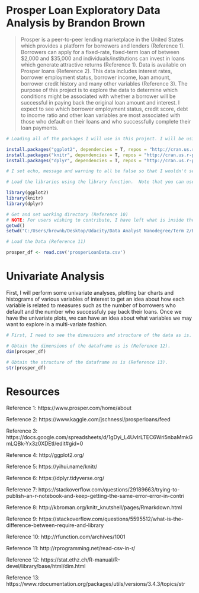 Prosper Loan Exploratory Data Analysis by Brandon Brown
========================================================

> Prosper is a peer-to-peer lending marketplace in the United States which provides a platform for borrowers and lenders (Reference 1). Borrowers can apply for a fixed-rate, fixed-term loan of between $2,000 and $35,000 and individuals/institutions can invest in loans which generate attractive returns (Reference 1). Data is available on Prosper loans (Reference 2). This data includes interest rates, borrower employment status, borrower income, loan amount, borrower credit history and many other variables (Reference 3). The purpose of this project is to explore the data to determine which conditions might be associated with whether a borrower will be successful in paying back the original loan amount and interest. I expect to see which borrower employment status, credit score, debt to income ratio and other loan variables are most associated with those who default on their loans and who successfully complete their loan payments.



```r
# Loading all of the packages I will use in this project. I will be using ggplot2 to construct plots (Reference 4), knitr to put the R markdown document into an HTML document (Reference 5) and dplyr to mutate and transform the data (Reference 6).  I had to add a repos section to get the knitting of the html file to complete (Reference 7).  

install.packages("ggplot2", dependencies = T, repos = "http://cran.us.r-project.org") 
install.packages("knitr", dependencies = T, repos = "http://cran.us.r-project.org")
install.packages("dplyr", dependencies = T, repos = "http://cran.us.r-project.org")

# I set echo, message and warning to all be false so that I wouldn't see the code in the HTML document or any warning messages (Reference 8)

# Load the libraries using the library function.  Note that you can use ? in front of any command I use to see what the command does.  This tells what the command does (Reference 9).

library(ggplot2)
library(knitr)
library(dplyr)

# Get and set working directory (Reference 10)
# NOTE: For users wishing to contribute, I have left what is inside the parentheses blank.  You will need to add the path that you have cloned the project to inside the parentheses in setwd.
getwd()
setwd("C:/Users/brownb/Desktop/Udacity/Data Analyst Nanodegree/Term 2/Exploratory Data Analysis/EDA - Prosper Loan Data")
```

```r
# Load the Data (Reference 11)

prosper_df <- read.csv('prosperLoanData.csv')
```

# Univariate Analysis

First, I will perform some univariate analyses, plotting bar charts and histograms of various variables of interest to get an idea about how each variable is related to measures such as the number of borrowers who default and the number who successfuly pay back their loans.  Once we have the univariate plots, we can have an idea about what variables we may want to explore in a multi-variate fashion.

```r
# First, I need to see the dimensions and structure of the data as is.

# Obtain the dimensions of the dataframe as is (Reference 12).
dim(prosper_df)

# Obtain the structure of the dataframe as is (Reference 13).
str(prosper_df)
```


# Resources

Reference 1: https://www.prosper.com/home/about

Reference 2: https://www.kaggle.com/jschnessl/prosperloans/feed

Reference 3: https://docs.google.com/spreadsheets/d/1gDyi_L4UvIrLTEC6Wri5nbaMmkGmLQBk-Yx3z0XDEtI/edit#gid=0

Reference 4: http://ggplot2.org/

Reference 5: https://yihui.name/knitr/

Reference 6: https://dplyr.tidyverse.org/

Reference 7: https://stackoverflow.com/questions/29189663/trying-to-publish-an-r-notebook-and-keep-getting-the-same-error-error-in-contri

Reference 8: http://kbroman.org/knitr_knutshell/pages/Rmarkdown.html

Reference 9: https://stackoverflow.com/questions/5595512/what-is-the-difference-between-require-and-library

Reference 10: http://rfunction.com/archives/1001

Reference 11: http://rprogramming.net/read-csv-in-r/

Reference 12: https://stat.ethz.ch/R-manual/R-devel/library/base/html/dim.html

Reference 13: https://www.rdocumentation.org/packages/utils/versions/3.4.3/topics/str